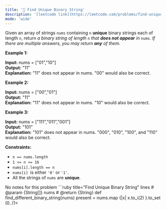 ```yaml
---
title: '🧀 Find Unique Binary String'
description: '[leetcode link](https://leetcode.com/problems/find-unique-binary-string/description/)'
mode: 'wide'
---
```

<Tabs>
  <Tab title="Question" icon="circle-question" iconType="regular">
    <Card>
      <p>Given an array of strings <code>nums</code> containing <code>n</code> <strong>unique</strong> binary strings each of length <code>n</code>, return <em>a binary string of length </em><code>n</code><em> that <strong>does not appear</strong> in </em><code>nums</code><em>. If there are multiple answers, you may return <strong>any</strong> of them</em>.</p>   <p><strong class="example">Example 1:</strong></p>   <strong>Input:</strong> nums = [&quot;01&quot;,&quot;10&quot;] <br/> <strong>Output:</strong> &quot;11&quot; <br/> <strong>Explanation:</strong> &quot;11&quot; does not appear in nums. &quot;00&quot; would also be correct.   <p><strong class="example">Example 2:</strong></p>   <strong>Input:</strong> nums = [&quot;00&quot;,&quot;01&quot;] <br/> <strong>Output:</strong> &quot;11&quot; <br/> <strong>Explanation:</strong> &quot;11&quot; does not appear in nums. &quot;10&quot; would also be correct.   <p><strong class="example">Example 3:</strong></p>   <strong>Input:</strong> nums = [&quot;111&quot;,&quot;011&quot;,&quot;001&quot;] <br/> <strong>Output:</strong> &quot;101&quot; <br/> <strong>Explanation:</strong> &quot;101&quot; does not appear in nums. &quot;000&quot;, &quot;010&quot;, &quot;100&quot;, and &quot;110&quot; would also be correct.    <p><strong>Constraints:</strong></p>  <ul>  <li><code>n == nums.length</code></li>  <li><code>1 &lt;= n &lt;= 16</code></li>  <li><code>nums[i].length == n</code></li>  <li><code>nums[i] </code>is either <code>&#39;0&#39;</code> or <code>&#39;1&#39;</code>.</li>  <li>All the strings of <code>nums</code> are <strong>unique</strong>.</li> </ul> 
    </Card>
  </Tab>
  <Tab title="Solution" icon="lightbulb" iconType="regular" >
    <Card>
      No notes for this problem
    </Card>
  <Expandable title="code">
    <CodeGroup dropdown>
```ruby title="Find Unique Binary String" lines
# @param {String[]} nums
# @return {String}
def find_different_binary_string(nums)
  present = nums.map {|x| x.to_i(2) }.to_set
  (0..(1<<nums.size)).detect {|x| !present.include?(x) }.to_s(2).rjust(nums.size,'0')
end
```
    </CodeGroup>
  </Expandable>
  </Tab>
</Tabs>